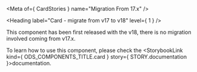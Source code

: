 
<Meta of={ CardStories } name="Migration From 17.x" />

<Heading label="Card - migrate from v17 to v18" level={ 1 } />

This component has been first released with the v18, there is no migration involved coming from v17.x.

To learn how to use this component, please check the <StorybookLink kind={ ODS_COMPONENTS_TITLE.card } story={ STORY.documentation }>documentation</StorybookLink>.
